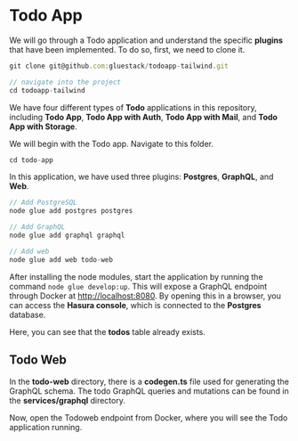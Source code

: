 
<Meta pageTitle="Todo App | framework" description="Todo App | framework." />





# Todo App

We will go through a Todo application and understand the specific **plugins** that have been implemented. To do so, first, we need to clone it.

```jsx
git clone git@github.com:gluestack/todoapp-tailwind.git

// navigate into the project
cd todoapp-tailwind
```

We have four different types of **Todo** applications in this repository, including **Todo App**, **Todo App with Auth**, **Todo App with Mail**, and **Todo App with Storage**.

We will begin with the Todo app. Navigate to this folder.

```jsx
cd todo-app
```

In this application, we have used three plugins: **Postgres**, **GraphQL**, and **Web**.

```jsx
// Add PostgreSQL
node glue add postgres postgres

// Add GraphQL
node glue add graphql graphql

// Add web
node glue add web todo-web
```

After installing the node modules, start the application by running the command `node glue develop:up`. This will expose a GraphQL endpoint through Docker at [http://localhost:8080](http://localhost:8080). By opening this in a browser, you can access the **Hasura console**, which is connected to the **Postgres** database.

Here, you can see that the **todos** table already exists.


## Todo Web

In the **todo-web** directory, there is a **codegen.ts** file used for generating the GraphQL schema. The todo GraphQL queries and mutations can be found in the **services/graphql** directory.

Now, open the Todoweb endpoint from Docker, where you will see the Todo application running.